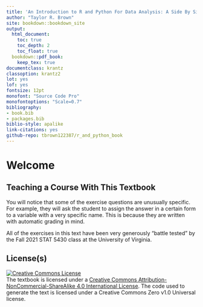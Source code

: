 ```yaml
--- 
title: 'An Introduction to R and Python For Data Analysis: A Side By Side Approach'
author: "Taylor R. Brown"
site: bookdown::bookdown_site
output:
  html_document:
    toc: true
    toc_depth: 2
    toc_float: true
  bookdown::pdf_book:
    keep_tex: true
documentclass: krantz
classoption: krantz2
lot: yes
lof: yes
fontsize: 12pt
monofont: "Source Code Pro"
monofontoptions: "Scale=0.7"
bibliography:
- book.bib
- packages.bib
biblio-style: apalike
link-citations: yes
github-repo: tbrown122387/r_and_python_book
---
```


# Welcome {-}

## Teaching a Course With This Textbook {-}

You will notice that some of the exercise questions are unusually specific. For example, they will ask the student to assign the answer in a certain form to a variable with a very specific name. This is because they are written with automatic grading in mind. 

All of the exercises in this text have been very generously "battle tested" by the Fall 2021 STAT 5430 class at the University of Virginia. 



## License(s) {-}

<a rel="license" href="http://creativecommons.org/licenses/by-nc-sa/4.0/"><img alt="Creative Commons License" style="border-width:0" src="https://i.creativecommons.org/l/by-nc-sa/4.0/88x31.png" /></a><br />The textbook is licensed under a <a rel="license" href="http://creativecommons.org/licenses/by-nc-sa/4.0/">Creative Commons Attribution-NonCommercial-ShareAlike 4.0 International License</a>. The code used to generate the text is licensed under a Creative Commons Zero v1.0 Universal license.


